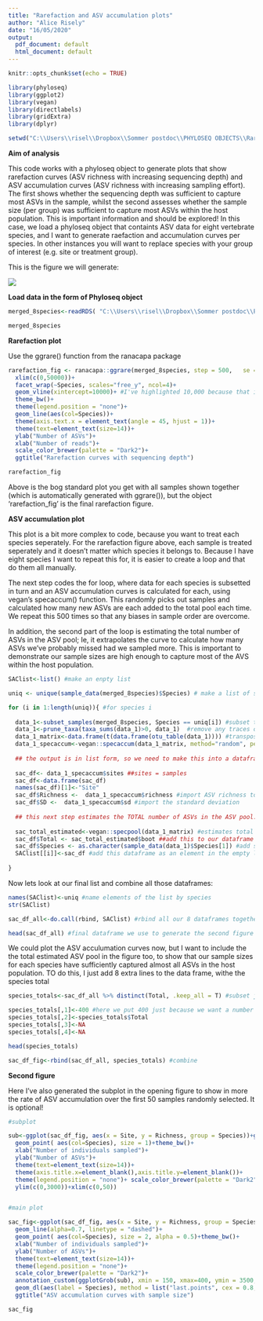 ---
title: "Rarefaction and ASV accumulation plots"
author: "Alice Risely"
date: "16/05/2020"
output:
  pdf_document: default
  html_document: default
---

```{r setup, include=FALSE}
knitr::opts_chunk$set(echo = TRUE)

library(phyloseq)
library(ggplot2)
library(vegan)
library(directlabels)
library(gridExtra)
library(dplyr)

setwd("C:\\Users\\risel\\Dropbox\\Sommer postdoc\\PHYLOSEQ OBJECTS\\Rarefaction curves")


```

**Aim of analysis**  

This code works with a phyloseq object to generate plots that show rarefaction curves (ASV richness with increasing sequencing depth) and ASV accumulation curves (ASV richness with increasing sampling effort). The first shows whether the sequencing depth was sufficient to capture most ASVs in the sample, whilst the second assesses whether the sample size (per group) was sufficient to capture most ASVs within the host population. This is important information and should be explored! In this case, we load a phyloseq object that containts ASV data for eight vertebrate species, and I want to generate raefaction and accumulation curves per species. In other instances you will want to replace species with your group of interest (e.g. site or treatment group).

This is the figure we will generate:

![](final_fig.png)



**Load data in the form of Phyloseq object**  

```{r}
merged_8species<-readRDS( "C:\\Users\\risel\\Dropbox\\Sommer postdoc\\PHYLOSEQ OBJECTS\\Rarefaction curves\\merged_8species_unrarefied")

merged_8species

```


**Rarefaction plot**  

Use the ggrare() function from the ranacapa package

```{r ggplot figure 1, results = "hide"}


rarefaction_fig <- ranacapa::ggrare(merged_8species, step = 500,   se = FALSE)+ 
  xlim(c(0,50000))+ 
  facet_wrap(~Species, scales="free_y", ncol=4)+
  geom_vline(xintercept=10000)+ #I've highlighted 10,000 because that is where I will rarefy it to later
  theme_bw()+
  theme(legend.position = "none")+
  geom_line(aes(col=Species))+
  theme(axis.text.x = element_text(angle = 45, hjust = 1))+
  theme(text=element_text(size=14))+
  ylab("Number of ASVs")+
  xlab("Number of reads")+
  scale_color_brewer(palette = "Dark2")+
  ggtitle("Rarefaction curves with sequencing depth")

```

```{r}
rarefaction_fig
```


Above is the bog standard plot you get with all samples shown together (which is automatically generated with ggrare()), but the object 'rarefaction_fig' is the final rarefaction figure.

**ASV accumulation plot**  

This plot is a bit more complex to code, because you want to treat each species seperately. For the rarefaction figure above, each sample is treated seperately and it doesn't matter which species it belongs to. Because I have eight species I want to repeat this for, it is easier to create a loop and that do them all manually.

The next step codes the for loop, where data for each species is subsetted in turn and an ASV accumulation curves is calculated for each, using vegan's specaccum() function. This randomly picks out samples and calculated how many new ASVs are each added to the total pool each time. We repeat this 500 times so that any biases in sample order are overcome.

In addition, the second part of the loop is estimating the total number of ASVs in the ASV pool; Ie, it extrapolates the curve to calculate how many ASVs we've probably missed had we sampled more. This is important to demonstrate our sample sizes are high enough to capture most of the AVS within the host population.


```{r generate ASV accumulation data, results = "hide"}

SAClist<-list() #make an enpty list

uniq <- unique(sample_data(merged_8species)$Species) # make a list of species to subset sequentially

for (i in 1:length(uniq)){ #for species i
  
  data_1<-subset_samples(merged_8species, Species == uniq[i]) #subset the phyloseq object for species i
  data_1<-prune_taxa(taxa_sums(data_1)>0, data_1)  #remove any traces of taxa that are no longer present in dataset
  data_1_matrix<-data.frame(t(data.frame(otu_table(data_1)))) #transpose the OTU table
  data_1_specaccum<-vegan::specaccum(data_1_matrix, method="random", permutations = 500) #apply specaccum()
  
  ## the output is in list form, so we need to make this into a dataframe
  
  sac_df<- data_1_specaccum$sites ##sites = samples
  sac_df<-data.frame(sac_df)
  names(sac_df)[1]<-"Site" 
  sac_df$Richness <-  data_1_specaccum$richness #import ASV richness to dataframe
  sac_df$SD <-  data_1_specaccum$sd #import the standard deviation
  
  ## this next step estimates the TOTAL number of ASVs in the ASV pool. 
  
  sac_total_estimated<-vegan::specpool(data_1_matrix) #estimates total ASV pool from our otu matrix geenrated above
  sac_df$Total <- sac_total_estimated$boot ##add this to our dataframe
  sac_df$Species <- as.character(sample_data(data_1)$Species[1]) #add species name, for when we combine dataframes for all species
  SAClist[[i]]<-sac_df #add this dataframe as an element in the empty list and repeat for the next species
  
}

```

Now lets look at our final list and combine all those dataframes:

```{r Combine dataframes}

names(SAClist)<-uniq #name elements of the list by species
str(SAClist)

sac_df_all<-do.call(rbind, SAClist) #rbind all our 8 dataframes together

head(sac_df_all) #final dataframe we use to generate the second figure

```

We could plot the ASV acculumation curves now, but I want to include the the total estimated ASV pool in the figure too, to show that our sample sizes for each species have sufficiently captured almost all ASVs in the host population. TO do this, I just add 8 extra lines to the data frame, withe the species total 

```{r Add estimated totals to dataframe}


species_totals<-sac_df_all %>% distinct(Total, .keep_all = T) #subset just the eight distinct estimated totals per species

species_totals[,1]<-400 #here we put 400 just because we want a number that is larger than the largest samples size (flamingo)
species_totals[,2]<-species_totals$Total
species_totals[,3]<-NA
species_totals[,4]<-NA

head(species_totals)

sac_df_fig<-rbind(sac_df_all, species_totals) #combine

```

**Second figure**

Here I've also generated the subplot in the opening figure to show in more the rate of ASV accumulation over the first 50 samples randomly selected. It is optional! 

```{r}
#subplot

sub<-ggplot(sac_df_fig, aes(x = Site, y = Richness, group = Species))+geom_line(alpha=0.7, linetype = "dashed")+
  geom_point( aes(col=Species), size = 1)+theme_bw()+
  xlab("Number of individuals sampled")+
  ylab("Number of ASVs")+
  theme(text=element_text(size=14))+
  theme(axis.title.x=element_blank(),axis.title.y=element_blank())+
  theme(legend.position = "none")+ scale_color_brewer(palette = "Dark2")+
  ylim(c(0,3000))+xlim(c(0,50))


#main plot

sac_fig<-ggplot(sac_df_fig, aes(x = Site, y = Richness, group = Species))+
  geom_line(alpha=0.7, linetype = "dashed")+
  geom_point( aes(col=Species), size = 2, alpha = 0.5)+theme_bw()+
  xlab("Number of individuals sampled")+
  ylab("Number of ASVs")+
  theme(text=element_text(size=14))+
  theme(legend.position = "none")+ 
  scale_color_brewer(palette = "Dark2")+
  annotation_custom(ggplotGrob(sub), xmin = 150, xmax=400, ymin = 3500, ymax = 6000)+
  geom_dl(aes(label = Species), method = list("last.points", cex = 0.8, vjust = -0.4, hjust = 1))+
  ggtitle("ASV accumulation curves with sample size")

sac_fig

```